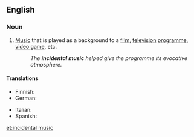 ==English==
{{wikipedia}}

===Noun===
{{en-noun|-|sg=[[incidental]] [[music]]}}

# {{music}} [[music|Music]] that is played as a background to a [[film]], [[television]] [[programme]], [[video game]], etc.
#: ''The '''incidental music''' helped give the programme its evocative atmosphere.''

====Translations====
{{trans-top|music played as background}}
* Finnish: {{t-|fi|taustamusiikki}}
* German: {{t-|de|Bühnenmusik}}
{{trans-mid}}
* Italian: {{t-|it|musica incidentale|f}}
* Spanish: {{t-|es|música incidental|f}}
{{trans-bottom}}

[[et:incidental music]]